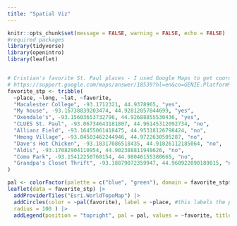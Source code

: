 ```yaml
---
title: "Spatial Viz"
---
```




```r
knitr::opts_chunk$set(message = FALSE, warning = FALSE, echo = FALSE)
#required packages
library(tidyverse)
library(openintro)
library(leaflet)


# Cristian's favorite St. Paul places - I used Google Maps to get coordinates
# https://support.google.com/maps/answer/18539?hl=en&co=GENIE.Platform%3DDesktop
favorite_stp <- tribble(
  ~place, ~long, ~lat, ~favorite,
  "Macalester College", -93.1712321, 44.9378965, "yes", 
  "My house", -93.16738839203474, 44.92812057844699, "yes", 
  "Oxendale's", -93.15603653732796, 44.92688855530436, "yes",     
  "CLUES St. Paul", -93.06734643181807, 44.96145312092734, "no",
  "Allianz Field", -93.16455061418475, 44.95318126798424, "no",
  "Hmong Village", -93.04503462244946, 44.9722630505287, "no",   
  "Dave's Hot Chicken", -93.18317086518435, 44.91826112185064, "no",
  "Aldis", -93.17082904110954, 44.902388811948626, "no", 
  "Como Park", -93.15412250760154, 44.98046155380665, "no",   
  "Grandpa's Closet Thrift", -93.18879072359947, 44.960922090189015, "no",
)

```


```r

pal <- colorFactor(palette = c("blue", "green"), domain = favorite_stp$favorite)
leaflet(data = favorite_stp) |> 
  addProviderTiles("Esri.WorldTopoMap") |> 
  addCircles(color = ~pal(favorite), label = ~place, #this labels the place if you hover over it
  radius = 100 ) |>
  addLegend(position = "topright", pal = pal, values = ~favorite, title = "Favorite Places")

```
